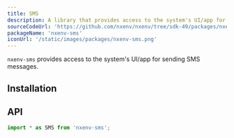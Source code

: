 ```yaml
---
title: SMS
description: A library that provides access to the system's UI/app for sending SMS messages.
sourceCodeUrl: 'https://github.com/nxenv/nxenv/tree/sdk-49/packages/nxenv-sms'
packageName: 'nxenv-sms'
iconUrl: '/static/images/packages/nxenv-sms.png'
---
```



`nxenv-sms` provides access to the system's UI/app for sending SMS messages.

<PlatformsSection android emulator ios simulator />

## Installation

<APIInstallSection />

## API

```js
import * as SMS from 'nxenv-sms';
```

<APISection packageName="nxenv-sms" apiName="SMS" />
